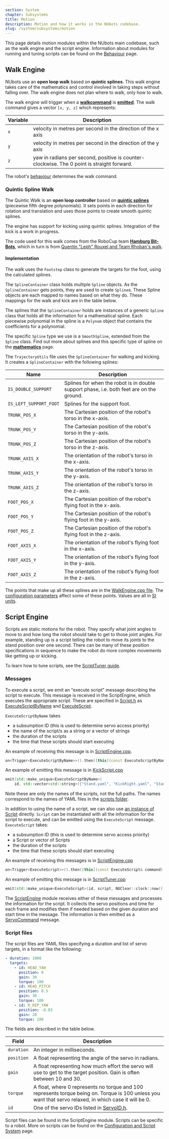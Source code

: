 ```yaml
---
section: System
chapter: Subsystems
title: Motion
description: Motion and how it works in the NUbots codebase.
slug: /system/subsystems/motion
---
```


This page details motion modules within the NUbots main codebase, such as the walk engine and the script engine. Information about modules for running and tuning scripts can be found on the [Behaviour](/system/subsystems/behaviour#script-runner) page.

## Walk Engine

NUbots use an **open loop walk** based on **quintic splines**. This walk engine takes care of the mathematics and control involved in taking steps without falling over. The walk engine does not plan where to walk, only how to walk.

The walk engine will trigger when a [**walkcommand**](https://github.com/NUbots/NUbots/blob/master/shared/message/motion/WalkCommand.proto) is [**emitted**](/system/foundations/nuclear#emit-statements). The walk command gives a vector `[x, y, z]` which represents:

| Variable | Description                                                                                |
| -------- | ------------------------------------------------------------------------------------------ |
| `x`      | velocity in metres per second in the direction of the x axis                               |
| `y`      | velocity in metres per second in the direction of the y axis                               |
| `z`      | yaw in radians per second, positive is counter-clockwise. The 0 point is straight forward. |

The robot's [behaviour](/system/subsystems/behaviour) determines the walk command.

### Quintic Spline Walk

The Quintic Walk is an **open loop controller** based on [**quintic splines**](/system/foundations/mathematics#splines) (piecewise fifth degree polynomials). It sets points in each direction for rotation and translation and uses those points to create smooth quintic splines.

The engine has support for kicking using quintic splines. Integration of the kick is a work in progress.

The code used for this walk comes from the RoboCup team [**Hamburg Bit-Bots**](https://github.com/bit-bots/bitbots_motion/), which in turn is from [Quentin "Leph" Rouxel and Team Rhoban's walk](https://github.com/Rhoban/model/).

#### Implementation

The walk uses the `Footstep` class to generate the targets for the foot, using the calculated splines.

The `SplineContainer` class holds multiple `Spline` objects. As the `SplineContainer` gets points, they are used to create `Spline`s. These Spline objects are each mapped to names based on what they do. These mappings for the walk and kick are in the table below.

The splines that the `SplineContainer` holds are instances of a generic `Spline` class that holds all the information for a mathematical spline. Each piecewise polynomial in the spline is a `Polynom` object that contains the coefficients for a polynomial.

The specific `Spline` type we use is a `SmoothSpline`, extended from the `Spline` class. Find out more about splines and this specific type of spline on the [**mathematics**](/system/foundations/mathematics#splines) page.

The `TrajectoryUtils` file uses the `SplineContainer` for walking and kicking. It creates a `SplineContainer` with the following splines:

| Name                   | Description                                                                              |
| ---------------------- | ---------------------------------------------------------------------------------------- |
| `IS_DOUBLE_SUPPORT`    | Splines for when the robot is in double support phase, i.e. both feet are on the ground. |
| `IS_LEFT_SUPPORT_FOOT` | Splines for the support foot.                                                            |
| `TRUNK_POS_X`          | The Cartesian position of the robot's torso in the x-axis.                               |
| `TRUNK_POS_Y`          | The Cartesian position of the robot's torso in the y-axis.                               |
| `TRUNK_POS_Z`          | The Cartesian position of the robot's torso in the z-axis.                               |
| `TRUNK_AXIS_X`         | The orientation of the robot's torso in the x-axis.                                      |
| `TRUNK_AXIS_Y`         | The orientation of the robot's torso in the y-axis.                                      |
| `TRUNK_AXIS_Z`         | The orientation of the robot's torso in the z-axis.                                      |
| `FOOT_POS_X`           | The Cartesian position of the robot's flying foot in the x-axis.                         |
| `FOOT_POS_Y`           | The Cartesian position of the robot's flying foot in the y-axis.                         |
| `FOOT_POS_Z`           | The Cartesian position of the robot's flying foot in the z-axis.                         |
| `FOOT_AXIS_X`          | The orientation of the robot's flying foot in the x-axis.                                |
| `FOOT_AXIS_Y`          | The orientation of the robot's flying foot in the y-axis.                                |
| `FOOT_AXIS_Z`          | The orientation of the robot's flying foot in the z-axis.                                |

The points that make up all these splines are in the [WalkEngine.cpp file](https://github.com/NUbots/NUbots/blob/889d5ec2e91b2dc0ab7be59429e3c21b786b7b65/module/motion/QuinticWalk/src/WalkEngine.cpp#L271). The [configuration parameters](https://github.com/NUbots/NUbots/blob/master/module/motion/QuinticWalk/data/config/QuinticWalk.yaml) affect some of these points. Values are all in [SI units](https://en.wikipedia.org/wiki/International_System_of_Units).

## Script Engine

Scripts are static motions for the robot. They specify what joint angles to move to and how long the robot should take to get to those joint angles. For example, standing up is a script telling the robot to move its joints to the stand position over one second. There can be many of these position specifications in sequence to make the robot do more complex movements like getting up or kicking.

To learn how to tune scripts, see the [ScriptTuner guide](/guides/main/tuning-and-running-scripts#script-tuner).

### Messages

To execute a script, we emit an "execute script" message describing the script to execute. This message is received in the ScriptEngine, which executes the appropriate script. These are specified in [Script.h](https://github.com/NUbots/NUbots/blob/96357855b059cd499021552b3e25a4b158828dc5/shared/extension/Script.h) as [ExecuteScriptByName](https://github.com/NUbots/NUbots/blob/96357855b059cd499021552b3e25a4b158828dc5/shared/extension/Script.h#L224) and [ExecuteScript](https://github.com/NUbots/NUbots/blob/96357855b059cd499021552b3e25a4b158828dc5/shared/extension/Script.h#L261).

`ExecuteScriptByName` takes

- a subsumption ID (this is used to determine servo access priority)
- the name of the script/s as a string or a vector of strings
- the duration of the scripts
- the time that these scripts should start executing

An example of receiving this message is in [ScriptEngine.cpp](https://github.com/NUbots/NUbots/blob/96357855b059cd499021552b3e25a4b158828dc5/module/motion/ScriptEngine/src/ScriptEngine.cpp#L51).

```cpp
on<Trigger<ExecuteScriptByName>>().then([this](const ExecuteScriptByName& command) {...}
```

An example of emitting this message is in [KickScript.cpp](https://github.com/NUbots/NUbots/blob/96357855b059cd499021552b3e25a4b158828dc5/module/behaviour/skills/KickScript/src/KickScript.cpp#L102)

```cpp
emit(std::make_unique<ExecuteScriptByName>(
    id, std::vector<std::string>({"Stand.yaml", "KickRight.yaml", "Stand.yaml"})));
```

Note these are only the names of the scripts, not the full paths. The names correspond to the names of YAML files in the [scripts folder](https://github.com/NUbots/NUbots/tree/16b4b20faf69c2c12b52e9ffd28c546a612dc033/module/motion/ScriptEngine/data/scripts).

In addition to using the name of a script, we can also use [an instance of Script](https://github.com/NUbots/NUbots/blob/96357855b059cd499021552b3e25a4b158828dc5/shared/extension/Script.h#L43) directly. `Script` can be instantiated with all the information for the script to execute, and can be emitted using the `ExecuteScript` message. `ExecuteScript` takes:

- a subsumption ID (this is used to determine servo access priority)
- a Script or vector of Scripts
- the duration of the scripts
- the time that these scripts should start executing

An example of receiving this messages is in [ScriptEngine.cpp](https://github.com/NUbots/NUbots/blob/96357855b059cd499021552b3e25a4b158828dc5/module/motion/ScriptEngine/src/ScriptEngine.cpp#L71)

```cpp
on<Trigger<ExecuteScript>>().then([this](const ExecuteScript& command) {...}
```

An example of emitting this message is in [ScriptTuner.cpp](https://github.com/NUbots/NUbots/blob/96357855b059cd499021552b3e25a4b158828dc5/module/behaviour/tools/ScriptTuner/src/ScriptTuner.cpp#L590)

```cpp
emit(std::make_unique<ExecuteScript>(id, script, NUClear::clock::now()));
```

The [ScriptEngine](https://github.com/NUbots/NUbots/tree/96357855b059cd499021552b3e25a4b158828dc5/module/motion/ScriptEngine) module receives either of these messages and processes the information for the script. It collects the servo positions and time for each frame and modifies them if needed based on the given duration and start time in the message. The information is then emitted as a [ServoCommand](https://github.com/NUbots/NUbots/blob/cbb5d3ebc2a7c56944ec9afe3f70faf7e2900217/shared/message/behaviour/ServoCommand.proto) message.

### Script files

The script files are YAML files specifying a duration and list of servo targets, in a format like the following:

```yaml
- duration: 1000
  targets:
    - id: HEAD_YAW
      position: 0
      gain: 30
      torque: 100
    - id: HEAD_PITCH
      position: 0.5
      gain: 30
      torque: 100
    - id: R_HIP_YAW
      position: -0.03
      gain: 20
      torque: 100
```

The fields are described in the table below.

| Field      | Description                                                                                                                                                    |
| ---------- | -------------------------------------------------------------------------------------------------------------------------------------------------------------- |
| `duration` | An integer in milliseconds.                                                                                                                                    |
| `position` | A float representing the angle of the servo in radians.                                                                                                        |
| `gain`     | A float representing how much effort the servo will use to get to the target position. Gain is often between 10 and 30.                                        |
| `torque`   | A float, where 0 represents no torque and 100 represents torque being on. Torque is 100 unless you want that servo relaxed, in which case it will be 0.        |
| `id`       | One of the servo IDs listed in [ServoID.h](https://github.com/NUbots/NUbots/blob/467f458c687419056e2487fe468c7f22d19a6965/shared/utility/input/ServoID.h#L30). |

Script files can be found in the ScriptEngine module. Scripts can be specific to a robot. More on scripts can be found on the [Configuration and Script System](/system/foundations/config-script) page.
